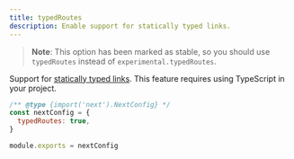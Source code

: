 ```yaml
---
title: typedRoutes
description: Enable support for statically typed links.
---
```


> **Note**: This option has been marked as stable, so you should use `typedRoutes` instead of `experimental.typedRoutes`.

Support for [statically typed links](/docs/app/api-reference/config/typescript#statically-typed-links). This feature requires using TypeScript in your project.

```js filename="next.config.js"
/** @type {import('next').NextConfig} */
const nextConfig = {
  typedRoutes: true,
}

module.exports = nextConfig
```
